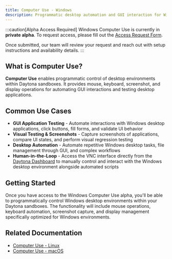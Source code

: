 ```yaml
---
title: Computer Use - Windows
description: Programmatic desktop automation and GUI interaction for Windows environments using Daytona.
---
```


:::caution[Alpha Access Required]
Windows Computer Use is currently in **private alpha**. To request access, please fill out the [Access Request Form](https://docs.google.com/forms/d/e/1FAIpQLSfoK-77-VpfsMubw8F4f1opCxIL1AyJUgnM0ONYup5hZ0RTvQ/viewform?usp=dialog).

Once submitted, our team will review your request and reach out with setup instructions and availability details.
:::

## What is Computer Use?

**Computer Use** enables programmatic control of desktop environments within Daytona sandboxes. It provides mouse, keyboard, screenshot, and display operations for automating GUI interactions and testing desktop applications.

## Common Use Cases

- **GUI Application Testing** - Automate interactions with Windows desktop applications, click buttons, fill forms, and validate UI behavior
- **Visual Testing & Screenshots** - Capture screenshots of applications, compare UI states, and perform visual regression testing
- **Desktop Automation** - Automate repetitive Windows desktop tasks, file management through GUI, and complex workflows  
- **Human-in-the-Loop** - Access the VNC interface directly from the [Daytona Dashboard](https://app.daytona.io/dashboard/sandboxes) to manually control and interact with the Windows desktop environment alongside automated scripts

## Getting Started

Once you have access to the Windows Computer Use alpha, you'll be able to programmatically control Windows desktop environments within your Daytona sandboxes. The functionality will include mouse operations, keyboard automation, screenshot capture, and display management specifically optimized for Windows environments.

## Related Documentation

- [Computer Use - Linux](/docs/en/computer-use-linux)  
- [Computer Use - macOS](/docs/en/computer-use-macos)
